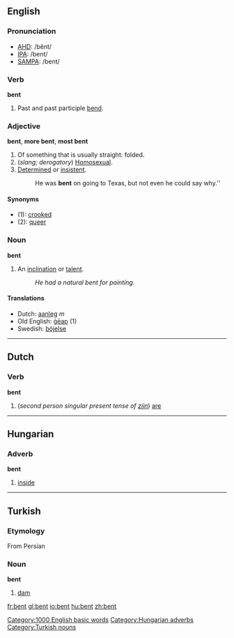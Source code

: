 ==English==
===Pronunciation===
*[[w:AHD|AHD]]: /bĕnt/
*[[w:IPA|IPA]]: /bent/
*[[w:SAMPA|SAMPA]]: /bent/

===Verb===
'''bent'''

# Past and past participle [[bend]].

===Adjective===
'''bent''', '''more bent''', '''most bent'''

#Of something that is usually straight: folded.
#(''slang; derogatory'') [[Homosexual]].
#[[determined|Determined]] or [[insistent]].
#:He was '''bent''' on going to Texas, but not even he could say why.''

====Synonyms====
*(1): [[crooked]]
*(2): [[queer]]

===Noun===
'''bent'''

#An [[inclination]] or [[talent]].
#: ''He had a natural bent for painting.''

====Translations====
*Dutch: [[aanleg]] ''m''
*Old English: [[geap|ġēap]] (1)
*Swedish: [[böjelse]]

----

==Dutch==
===Verb===
'''bent'''

#(''second person singular present tense of [[zijn]]'') [[are]]

[[Category:1000 English basic words]]

----

==Hungarian==

=== Adverb ===
'''bent'''

# [[inside]]

[[Category:Hungarian adverbs]]

----

==Turkish==
===Etymology===
From Persian
===Noun===
'''bent'''

# [[dam]]

[[Category:Turkish nouns]]

[[fr:bent]]
[[gl:bent]]
[[io:bent]]
[[hu:bent]]
[[zh:bent]]